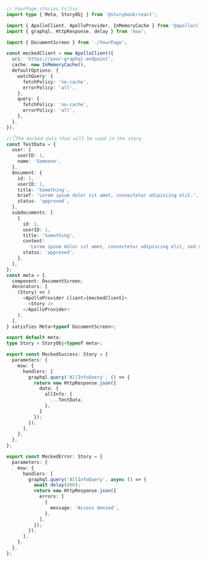 ```ts
// YourPage.stories.ts|tsx
import type { Meta, StoryObj } from '@storybook/react';

import { ApolloClient, ApolloProvider, InMemoryCache } from '@apollo/client';
import { graphql, HttpResponse, delay } from 'msw';

import { DocumentScreen } from './YourPage';

const mockedClient = new ApolloClient({
  uri: 'https://your-graphql-endpoint',
  cache: new InMemoryCache(),
  defaultOptions: {
    watchQuery: {
      fetchPolicy: 'no-cache',
      errorPolicy: 'all',
    },
    query: {
      fetchPolicy: 'no-cache',
      errorPolicy: 'all',
    },
  },
});

//👇The mocked data that will be used in the story
const TestData = {
  user: {
    userID: 1,
    name: 'Someone',
  },
  document: {
    id: 1,
    userID: 1,
    title: 'Something',
    brief: 'Lorem ipsum dolor sit amet, consectetur adipiscing elit.',
    status: 'approved',
  },
  subdocuments: [
    {
      id: 1,
      userID: 1,
      title: 'Something',
      content:
        'Lorem ipsum dolor sit amet, consectetur adipiscing elit, sed do eiusmod tempor incididunt ut labore et dolore magna aliqua.',
      status: 'approved',
    },
  ],
};
const meta = {
  component: DocumentScreen,
  decorators: [
    (Story) => (
      <ApolloProvider client={mockedClient}>
        <Story />
      </ApolloProvider>
    ),
  ],
} satisfies Meta<typeof DocumentScreen>;

export default meta;
type Story = StoryObj<typeof meta>;

export const MockedSuccess: Story = {
  parameters: {
    msw: {
      handlers: [
        graphql.query('AllInfoQuery', () => {
          return new HttpResponse.json({
            data: {
              allInfo: {
                ...TestData,
              },
            }
          });
        }),
      ],
    },
  },
};

export const MockedError: Story = {
  parameters: {
    msw: {
      handlers: [
        graphql.query('AllInfoQuery', async () => {
          await delay(800);
          return new HttpResponse.json({
            errors: [
              {
                message: 'Access denied',
              },
            ],
          });
        }),
      ],
    },
  },
};
```

